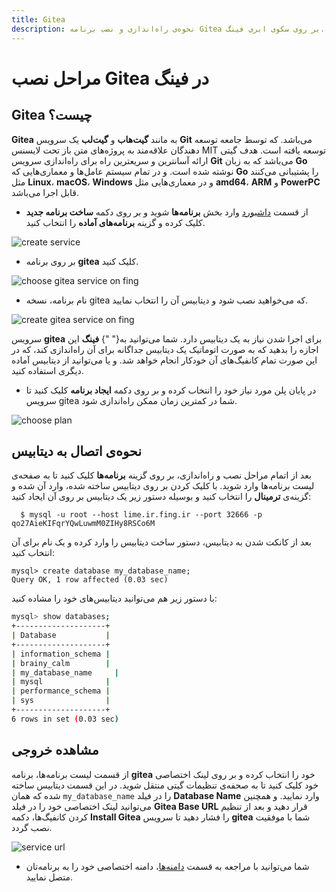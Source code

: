 ```yaml
---
title: Gitea
description: نحوه‌ی راه‌اندازی و نصب برنامه Gitea بر روی سکوی ابری فینگ.
---
```



<Platform>
  <PlatformHead title="برنامه Gitea" icon="gitea/gitea-original.svg" />
</Platform>

# مراحل نصب Gitea در فینگ


## Gitea چیست؟
**Gitea** به مانند **گیت‌هاب** و **گیت‌لب** یک سرویس **Git** می‌باشد. که توسط جامعه توسعه دهندگان علاقه‌مند به پروژه‌های متن باز تحت لایسنس MIT توسعه یافته است.
هدف گیتی ارائه آسانترین و سریعترین راه برای راه‌اندازی سرویس **Git** می‌باشد که به زبان **Go** نوشته شده است.
و در تمام سیستم عامل‌‌ها و معماری‌‌هایی که **Go** را پشتیبانی می‌کنند مثل **Linux**، **macOS**، **Windows** و در معماری‌هایی مثل **amd64**، **ARM** و **PowerPC** قابل اجرا می‌باشد.

- از قسمت [داشبورد](https://cloud.fing.ir) وارد بخش **برنامه‌ها** شوید و بر روی دکمه **ساخت برنامه جدید** کلیک کرده و گزینه **برنامه‌‌های آماده** را انتخاب کنید.

![create service](/images/service-create.jpg)

- بر روی برنامه **gitea** کلیک کنید.

![choose gitea service on fing](/images/service-choose-gitea.jpg)

- نام برنامه، نسخه gitea که می‌خواهید نصب شود و دیتابیس آن را انتخاب نمایید.

![create gitea service on fing](/images/service-create-gitea.jpg)

<Notice variant="info">
  سرویس <b>gitea</b> برای اجرا شدن نیاز به یک دیتابیس دارد. شما می‌توانید به{" "}
  <b>فینگ</b> این اجازه را بدهید که به صورت اتوماتیک یک دیتابیس جداگانه برای آن
  راه‌اندازی کند، که در این صورت تمام کانفیگ‌های آن خودکار انجام خواهد شد. و یا
  می‌توانید از دیتابیس آماده دیگری استفاده کنید.
</Notice>

- در پایان پلن مورد نیاز خود را انتخاب کرده و بر روی دکمه **ایجاد برنامه** کلیک کنید تا سرویس gitea شما در کمترین زمان ممکن راه‌اندازی شود.

![choose plan](/images/choose-plan.jpg)

## نحوه‌ی اتصال به دیتابیس

بعد از اتمام مراحل نصب و راه‌اندازی، بر روی گزینه **برنامه‌ها** کلیک کنید تا به صفحه‌ی لیست برنامه‌‌ها وارد شوید. با کلیک کردن بر روی دیتابیس ساخته شده، وارد آن شده و گزینه‌ی **ترمینال** را انتخاب کنید و بوسیله دستور زیر یک دیتابیس بر روی آن ایجاد کنید:

```terminal
  $ mysql -u root --host lime.ir.fing.ir --port 32666 -p qo27AieKIFqrYQwLuwmM0ZIHy8RSCo6M
```

بعد از کانکت شدن به دیتابیس، دستور ساخت دیتابیس را وارد کرده و یک نام برای آن انتخاب کنید:

```
mysql> create database my_database_name;
Query OK, 1 row affected (0.03 sec)
```

با دستور زیر هم می‌توانید دیتابیس‌های خود را مشاده کنید:

```bash
mysql> show databases;
+--------------------+
| Database           |
+--------------------+
| information_schema |
| brainy_calm        |
| my_database_name     |
| mysql              |
| performance_schema |
| sys                |
+--------------------+
6 rows in set (0.03 sec)
```

## مشاهده خروجی

از قسمت لیست برنامه‌ها، برنامه ‌**gitea** خود را انتخاب کرده و بر روی لینک اختصاصی خود کلیک کنید تا به صحفه‌ی تنظیمات گیتی منتقل شوید.
در این قسمت دیتابیس ساخته شده که همان `my_database_name` را در فیلد **Database Name** وارد نمایید.
و همچنین می‌توانید لینک اختصاصی خود را در فیلد **Gitea Base URL** قرار دهید و بعد از تنظیم کردن کانفیگ‌ها، دکمه **Install Gitea** را فشار دهید تا سرویس **gitea** شما با موفقیت نصب گردد.

![service url](/images/service-gitea-url.jpg)

- شما می‌توانید با مراجعه به قسمت [دامنه‌ها](/apps/domains)، دامنه اختصاصی خود را به برنامه‌تان متصل نمایید.
